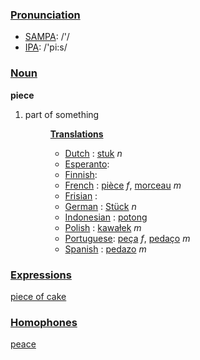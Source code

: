 ===[[Pronunciation]]===
*[[w:SAMPA|SAMPA]]: /'/
*[[w:IPA|IPA]]: /'pi:s/

===[[Noun]]===
'''piece'''

# part of something
#:
#:'''[[Translation]]s'''
#:*[[Dutch]] : [[stuk]] ''n''
#:*[[Esperanto]]: [[]]
#:*[[Finnish]]: [[]]
#:*[[French]] : [[pièce]] ''f'', [[morceau]] ''m''
#:*[[Frisian]] : [[]]
#:*[[German]] : [[Stück]] ''n''
#:*[[Indonesian]] : [[potong]]
#:*[[Polish]] : [[kawałek]] ''m''
#:*[[Portuguese]]: [[peça]] ''f'', [[pedaço]] ''m''
#:*[[Spanish]] : [[pedazo]] ''m''

===[[Expression]]s===
[[piece of cake]]

===[[Homophone]]s===
[[peace]]